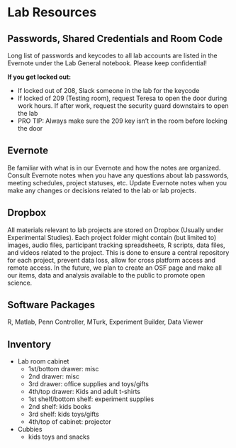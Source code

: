 # Lab Resources

## Passwords, Shared Credentials and Room Code

Long list of passwords and keycodes to all lab accounts are listed in the Evernote under the Lab General notebook. Please keep confidential! 

__If you get locked out:__ 

- If locked out of 208, Slack someone in the lab for the keycode
- If locked of 209 (Testing room), request Teresa to open the door during work hours. If after work, request the security guard downstairs to open the lab 
- PRO TIP: Always make sure the 209 key isn’t in the room before locking the door

## Evernote

Be familiar with what is in our Evernote and how the notes are organized. Consult Evernote notes when you have any questions about lab passwords, meeting schedules, project statuses, etc. Update Evernote notes when you make any changes or decisions related to the lab or lab projects.

## Dropbox

All materials relevant to lab projects are stored on Dropbox (Usually under Experimental Studies). Each project folder might contain (but limited to) images, audio files, participant tracking spreadsheets, R scripts, data files, and videos related to the project. This is done to ensure a central repository for each project, prevent data loss, allow for cross platform access and remote access. In the future, we plan to create an OSF page and make all our items, data and analysis available to the public to promote open science.

## Software Packages

R, Matlab, Penn Controller, MTurk, Experiment Builder, Data Viewer

## Inventory

- Lab room cabinet
    - 1st/bottom drawer: misc
    - 2nd drawer: misc
    - 3rd drawer: office supplies and toys/gifts
    - 4th/top drawer: Kids and adult t-shirts
    - 1st shelf/bottom shelf: experiment supplies
    - 2nd shelf: kids books
    - 3rd shelf: kids toys/gifts
    - 4th/top of cabinet: projector
- Cubbies
    - kids toys and snacks

